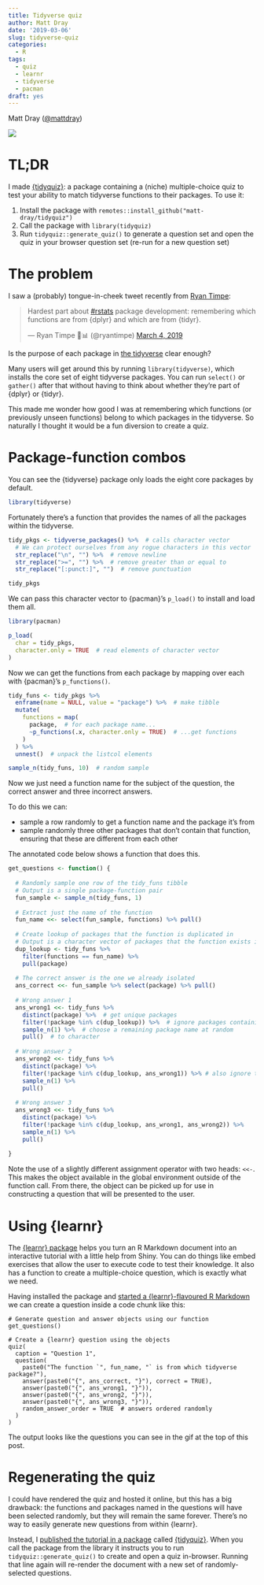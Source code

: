 ```yaml
---
title: Tidyverse quiz
author: Matt Dray
date: '2019-03-06'
slug: tidyverse-quiz
categories:
  - R
tags:
  - quiz
  - learnr
  - tidyverse
  - pacman
draft: yes
---
```


Matt Dray ([\@mattdray](https://www.twitter.com/mattdray))

![](https://raw.githubusercontent.com/matt-dray/tidyverse-quiz/master/images/tidyverse_quiz.gif)

# TL;DR

I made [{tidyquiz}](https://github.com/matt-dray/tidyquiz): a package containing a (niche) multiple-choice quiz to test your ability to match tidyverse functions to their packages. To use it:

1. Install the package with `remotes::install_github("matt-dray/tidyquiz")`
1. Call the package with `library(tidyquiz)`
1. Run `tidyquiz::generate_quiz()` to generate a question set and open the quiz in your browser question set (re-run for a new question set)

# The problem

I saw a (probably) tongue-in-cheek tweet recently from [Ryan Timpe](https://twitter.com/ryantimpe):

<blockquote class="twitter-tweet" data-lang="en"><p lang="en" dir="ltr">Hardest part about <a href="https://twitter.com/hashtag/rstats?src=hash&amp;ref_src=twsrc%5Etfw">#rstats</a> package development: remembering which functions are from {dplyr} and which are from {tidyr}.</p>&mdash; Ryan Timpe 🦖📊 (@ryantimpe) <a href="https://twitter.com/ryantimpe/status/1102666979909996545?ref_src=twsrc%5Etfw">March 4, 2019</a></blockquote>
<script async src="https://platform.twitter.com/widgets.js" charset="utf-8"></script>

Is the purpose of each package in [the tidyverse](https://www.tidyverse.org/) clear enough?

Many users will get around this by running `library(tidyverse)`, which installs the core set of eight tidyverse packages. You can run `select()` or `gather()` after that without having to think about whether they're part of {dplyr} or {tidyr}.

This made me wonder how good I was at remembering which functions (or previously unseen functions) belong to which packages in the tidyverse. So naturally I thought it would be a fun diversion to create a quiz.

# Package-function combos

You can see the {tidyverse} package only loads the eight core packages by default.

```r
library(tidyverse)
```

Fortunately there's a function that provides the names of all the packages within the tidyverse.

```r
tidy_pkgs <- tidyverse_packages() %>%  # calls character vector
  # We can protect ourselves from any rogue characters in this vector
  str_replace("\n", "") %>%  # remove newline
  str_replace(">=", "") %>%  # remove greater than or equal to
  str_replace("[:punct:]", "")  # remove punctuation

tidy_pkgs
```

We can pass this character vector to {pacman}'s `p_load()` to install and load them all.

```r
library(pacman)

p_load(
  char = tidy_pkgs,
  character.only = TRUE  # read elements of character vector
)
```

Now we can get the functions from each package by mapping over each with {pacman}'s `p_functions()`.

```r
tidy_funs <- tidy_pkgs %>% 
  enframe(name = NULL, value = "package") %>%  # make tibble
  mutate(
    functions = map(
      package,  # for each package name...
      ~p_functions(.x, character.only = TRUE)  # ...get functions
    )
  ) %>% 
  unnest()  # unpack the listcol elements

sample_n(tidy_funs, 10)  # random sample
```

Now we just need a function name for the subject of the question, the correct answer and three incorrect answers.

To do this we can:

* sample a row randomly to get a function name and the package it's from
* sample randomly three other packages that don't contain that function, ensuring that these are different from each other

The annotated code below shows a function that does this.

```r
get_questions <- function() {
  
  # Randomly sample one row of the tidy_funs tibble
  # Output is a single package-function pair
  fun_sample <- sample_n(tidy_funs, 1)
  
  # Extract just the name of the function
  fun_name <<- select(fun_sample, functions) %>% pull()
  
  # Create lookup of packages that the function is duplicated in
  # Output is a character vector of packages that the function exists in
  dup_lookup <- tidy_funs %>% 
    filter(functions == fun_name) %>% 
    pull(package)
  
  # The correct answer is the one we already isolated
  ans_correct <<- fun_sample %>% select(package) %>% pull()
  
  # Wrong answer 1
  ans_wrong1 <<- tidy_funs %>%
    distinct(package) %>%  # get unique packages
    filter(!package %in% c(dup_lookup)) %>%  # ignore packages containing function
    sample_n(1) %>%  # choose a remaining package name at random
    pull()  # to character
  
  # Wrong answer 2
  ans_wrong2 <<- tidy_funs %>%
    distinct(package) %>%
    filter(!package %in% c(dup_lookup, ans_wrong1)) %>% # also ignore the first wrong answer
    sample_n(1) %>%
    pull()
  
  # Wrong answer 3
  ans_wrong3 <<- tidy_funs %>%
    distinct(package) %>%
    filter(!package %in% c(dup_lookup, ans_wrong1, ans_wrong2)) %>%
    sample_n(1) %>%
    pull()
  
}
```

Note the use of a slightly different assignment operator with two heads: `<<-`. This makes the object available in the global environment outside of the function call. From there, the object can be picked up for use in constructing a question that will be presented to the user.

# Using {learnr}

The [{learnr} package](https://rstudio.github.io/learnr/) helps you turn an R Markdown document into an interactive tutorial with a little help from Shiny. You can do things like embed exercises that allow the user to execute code to test their knowledge. It also has a function to create a multiple-choice question, which is exactly what we need.

Having installed the package and [started a {learnr}-flavoured R Markdown](https://rstudio.github.io/learnr/#getting_started) we can create a question inside a code chunk like this:

```
# Generate question and answer objects using our function
get_questions()

# Create a {learnr} question using the objects
quiz(
  caption = "Question 1",
  question(
    paste0("The function `", fun_name, "` is from which tidyverse package?"),
    answer(paste0("{", ans_correct, "}"), correct = TRUE),
    answer(paste0("{", ans_wrong1, "}")),
    answer(paste0("{", ans_wrong2, "}")),
    answer(paste0("{", ans_wrong3, "}")),
    random_answer_order = TRUE  # answers ordered randomly
  )
)
```

The output looks like the questions you can see in the gif at the top of this post.

# Regenerating the quiz

I could have rendered the quiz and hosted it online, but this has a big drawback: the functions and packages named in the questions will have been selected randomly, but they will remain the same forever. There's no way to easily generate new questions from within {learnr}.

Instead, I [published the tutorial in a package](https://rstudio.github.io/learnr/publishing.html) called [{tidyquiz}](https://github.com/matt-dray/tidyquiz). When you call the package from the library it instructs you to run `tidyquiz::generate_quiz()` to create and open a quiz in-browser. Running that line again will re-render the document with a new set of randomly-selected questions.

